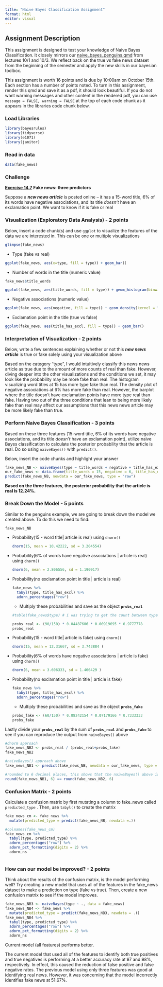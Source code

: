 ```yaml
---
title: "Naive Bayes Classification Assignment"
format: html
editor: visual
---
```


## Assignment Description

This assignment is designed to test your knowledge of Naive Bayes Classification. It closely mirrors our [naive_bayes_penguins.qmd](https://github.com/NSF-ALL-SPICE-Alliance/DS400/blob/main/week7/naive_bayes_penguins.qmd) from lectures 10/1 and 10/3. We reflect back on the true vs fake news dataset from the beginning of the semester and apply the new skills in our bayesian toolbox.

This assignment is worth 16 points and is due by 10:00am on October 15th. Each section has a number of points noted. To turn in this assignment, render this qmd and save it as a pdf, it should look beautiful. If you do not want warning messages and other content in the rendered pdf, you can use `message = FALSE, warning = FALSE` at the top of each code chunk as it appears in the libraries code chunk below.

### Load Libraries

```r
library(bayesrules)
library(tidyverse)
library(e1071)
library(janitor)
```

### Read in data

```r
data(fake_news)
```

### Challenge

[**Exercise 14.7**](https://www.bayesrulesbook.com/chapter-14#exercises-13) **Fake news: three predictors**

Suppose a ***new news article*** is posted online -- it has a 15-word title, 6% of its words have negative associations, and its title *doesn't* have an exclamation point. We want to know if it is fake or real

### Visualization (Exploratory Data Analysis) - 2 points

Below, insert a code chunk(s) and use `ggplot` to visualize the features of the data we are interested in. This can be one or multiple visualizations

```r
glimpse(fake_news)
```

-   Type (fake vs real)

```r
ggplot(fake_news, aes(x=type, fill = type)) + geom_bar()
```

-   Number of words in the title (numeric value)

```r
fake_news$title_words

ggplot(fake_news, aes(title_words, fill = type)) + geom_histogram(binwidth = 0.5) + facet_wrap(~type)
```

-   Negative associations (numeric value)

```r
ggplot(fake_news, aes(negative, fill = type)) + geom_density(kernel = "gaussian", alpha = 0.2)
```

-   Exclamation point in the title (true vs false)

```r
ggplot(fake_news, aes(title_has_excl, fill = type)) + geom_bar()
```

### Interpretation of Visualization - 2 points

Below, write a few sentences explaining whether or not this ***new news article*** is true or fake solely using your visualization above

Based on the category "type", I would intuitively classify this news news article as true due to the amount of more counts of real than fake. However, diving deeper into the other visualizations and the conditions we set, it may look like the probability may be more fake than real. The histogram visualizing word titles at 15 has more type fake than real. The density plot of negative associations at 6% has more fake than real. However, the barplot where the title doesn't have exclamation points have more type real than fake. Having two out of the three conditions that lean to being more likely fake than real may affect our assumptions that this news news article may be more likely fake than true.

### Perform Naive Bayes Classification - 3 points

Based on these three features (15-word title, 6% of its words have negative associations, and its title *doesn't* have an exclamation point), utilize naive Bayes classification to calculate the posterior probability that the article is real. Do so using `naiveBayes()` with `predict()`.

Below, insert the code chunks and highlight your answer

```r
fake_news_NB <- naiveBayes(type ~ title_words + negative + title_has_excl, data = fake_news)
our_fake_news <- data.frame(title_words = 15, negative = 6, title_has_excl = FALSE)
predict(fake_news_NB, newdata = our_fake_news, type = "raw")
```

**Based on the three features, the posterior probability that the article is real is 12.24%.**

### Break Down the Model - 5 points

Similar to the penguins example, we are going to break down the model we created above. To do this we need to find:

```r
fake_news_NB
```

-   Probability(15 - word title\| article is real) using `dnorm()`

    ```r
    dnorm(15, mean = 10.42222, sd = 3.204554)
    ```

-   Probability(6% of words have negative associations \| article is real) using `dnorm()`

    ```r
    dnorm(6, mean = 2.806556, sd = 1.190917)
    ```

-   Probability(no exclamation point in title \| article is real)

    ```r
    fake_news %>% 
      tabyl(type, title_has_excl) %>% 
      adorn_percentages("row")
    ```

    -   Multiply these probabilities and save as the object **`probs_real`**

    ```r
    #table(fake_news$type) # i was trying to get the count between types

    probs_real <- (90/150) * 0.04487606 * 0.00919695 * 0.9777778
    probs_real
    ```

-   Probability(15 - word title\| article is fake) using `dnorm()`

    ```r
    dnorm(15, mean = 12.31667, sd = 3.743884 )
    ```

-   Probability(6% of words have negative associations \| article is fake) using `dnorm()`

    ```r
    dnorm(6, mean = 3.606333, sd = 1.466429 )
    ```

-   Probability(no exclamation point in title \| article is fake)

    ```r
    fake_news %>% 
      tabyl(type, title_has_excl) %>% 
      adorn_percentages("row")
    ```

    -   Multiply these probabilities and save as the object **`probs_fake`**

    ```r
    probs_fake <- (60/150) * 0.08242154 * 0.07179166 * 0.7333333
    probs_fake
    ```

Lastly divide your **`probs_real`** by the sum of **`probs_real`** and **`probs_fake`** to see if you can reproduce the output from `naiveBayes()` above

```r
#dnorm approach
fake_news_NB2 <- probs_real / (probs_real+probs_fake)
fake_news_NB2
```

```r
#naiveBayes() approach above
fake_news_NB1 <- predict(fake_news_NB, newdata = our_fake_news, type = "raw")[1,2]
```

```r
#rounded to 6 decimal places, this shows that the naiveBayes() above is equal to the dnorm approach
round(fake_news_NB1, 6) == round(fake_news_NB2, 6) 
```

### Confusion Matrix - 2 points

Calculate a confusion matrix by first mutating a column to fake_news called `predicted_type` . Then, use `tabyl()` to create the matrix

```r
fake_news_cm <- fake_news %>% 
  mutate(predicted_type = predict(fake_news_NB, newdata =.))
```

```r
#colnames(fake_news_cm)
fake_news_cm %>% 
  tabyl(type, predicted_type) %>% 
  adorn_percentages("row") %>% 
  adorn_pct_formatting(digits = 2) %>%
  adorn_ns
  
```

### How can our model be improved? - 2 points

Think about the results of the confusion matrix, is the model performing well? Try creating a new model that uses all of the features in the fake_news dataset to make a prediction on type (fake vs true). Then, create a new confusion matrix to see if the model improves.

```r
fake_news_NB3 <- naiveBayes(type ~ ., data = fake_news)
fake_news_NB4 <- fake_news %>% 
  mutate(predicted_type = predict(fake_news_NB3, newdata = .))
fake_news_NB4 %>% 
  tabyl(type, predicted_type) %>% 
  adorn_percentages("row") %>% 
  adorn_pct_formatting(digits = 2) %>%
  adorn_ns
```

Current model (all features) performs better.

The current model that used all of the features to identify both true positives and true negatives is performing at a better accuracy rate at 97 and 98%, respectively. In effect, this caused the reduction of false positive and false negative rates. The previous model using only three features was good at identifying real news. However, it was concerning that the model incorrectly identifies fake news at 51.67%.
